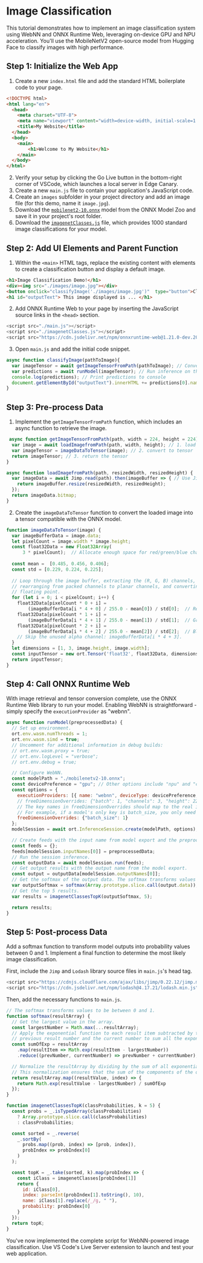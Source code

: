 # Image Classification

This tutorial demonstrates how to implement an image classification system using WebNN and ONNX Runtime Web, leveraging on-device GPU and NPU acceleration. You'll use the MobileNetV2 open-source model from Hugging Face to classify images with high performance.

## Step 1: Initialize the Web App

1. Create a new `index.html` file and add the standard HTML boilerplate code to your page.

```html showLineNumbers
<!DOCTYPE html>
<html lang="en">
  <head>
    <meta charset="UTF-8">
    <meta name="viewport" content="width=device-width, initial-scale=1.0">
    <title>My Website</title>
  </head>
  <body>
    <main>
        <h1>Welcome to My Website</h1>
    </main>
  </body>
</html>
```

2. Verify your setup by clicking the Go Live button in the bottom-right corner of VSCode, which launches a local server in Edge Canary.
3. Create a new `main.js` file to contain your application's JavaScript code.
4. Create an `images` subfolder in your project directory and add an image file (for this demo, name it `image.jpg`).
5. Download the [`mobilenet2-10.onnx`](https://github.com/onnx/models/blob/main/validated/vision/classification/mobilenet/model/mobilenetv2-10.onnx) model from the ONNX Model Zoo and save it in your project's root folder.
6. Download the [`imagenetClasses.js`](https://github.com/microsoft/webnn-developer-preview/blob/33a497a6747eb7a0a9146a78335f15ed1bea57be/Get%20Started/WebNN%20Tutorial/imagenetClasses.js) file, which provides 1000 standard image classifications for your model.

## Step 2: Add UI Elements and Parent Function

1. Within the `<main>` HTML tags, replace the existing content with elements to create a classification button and display a default image.

```html showLineNumbers
<h1>Image Classification Demo!</h1> 
<div><img src="./images/image.jpg"></div> 
<button onclick="classifyImage('./images/image.jpg')"  type="button">Click Me to Classify Image!</button> 
<h1 id="outputText"> This image displayed is ... </h1>
```

2. Add ONNX Runtime Web to your page by inserting the JavaScript source links in the `<head>` section.

```js showLineNumbers
<script src="./main.js"></script> 
<script src="./imagenetClasses.js"></script>
<script src="https://cdn.jsdelivr.net/npm/onnxruntime-web@1.21.0-dev.20250306-e0b66cad28/dist/ort.all.min.js"></script> 
```

3. Open `main.js` and add the initial code snippet.

```js showLineNumbers
async function classifyImage(pathToImage){ 
  var imageTensor = await getImageTensorFromPath(pathToImage); // Convert image to a tensor
  var predictions = await runModel(imageTensor); // Run inference on the tensor
  console.log(predictions); // Print predictions to console
  document.getElementById("outputText").innerHTML += predictions[0].name; // Display prediction in HTML
} 
```

## Step 3: Pre-process Data

1. Implement the `getImageTensorFromPath` function, which includes an async function to retrieve the image.

```js showLineNumbers
 async function getImageTensorFromPath(path, width = 224, height = 224) {
  var image = await loadImagefromPath(path, width, height); // 1. load the image
  var imageTensor = imageDataToTensor(image); // 2. convert to tensor
  return imageTensor; // 3. return the tensor
} 

async function loadImagefromPath(path, resizedWidth, resizedHeight) {
  var imageData = await Jimp.read(path).then(imageBuffer => { // Use Jimp to load the image and resize it.
    return imageBuffer.resize(resizedWidth, resizedHeight);
  });
  return imageData.bitmap;
}
```
2. Create the `imageDataToTensor` function to convert the loaded image into a tensor compatible with the ONNX model.

```js showLineNumbers
function imageDataToTensor(image) {
  var imageBufferData = image.data;
  let pixelCount = image.width * image.height;
  const float32Data = new Float32Array(
      3 * pixelCount);  // Allocate enough space for red/green/blue channels.
 
  const mean =  [0.485, 0.456, 0.406];
  const std = [0.229, 0.224, 0.225];
 
  // Loop through the image buffer, extracting the (R, G, B) channels,
  // rearranging from packed channels to planar channels, and converting to
  // floating point.
  for (let i = 0; i < pixelCount; i++) {
    float32Data[pixelCount * 0 + i] =
        (imageBufferData[i * 4 + 0] / 255.0 - mean[0]) / std[0];  // Red
    float32Data[pixelCount * 1 + i] =
        (imageBufferData[i * 4 + 1] / 255.0 - mean[1]) / std[1];  // Green
    float32Data[pixelCount * 2 + i] =
        (imageBufferData[i * 4 + 2] / 255.0 - mean[2]) / std[2];  // Blue
    // Skip the unused alpha channel: imageBufferData[i * 4 + 3].
  }
  let dimensions = [1, 3, image.height, image.width];
  const inputTensor = new ort.Tensor('float32', float32Data, dimensions);
  return inputTensor;
}
```

## Step 4: Call ONNX Runtime Web

With image retrieval and tensor conversion complete, use the ONNX Runtime Web library to run your model. Enabling WebNN is straightforward - simply specify the `executionProvider` as "webnn".

```js showLineNumbers
async function runModel(preprocessedData) { 
  // Set up environment.
  ort.env.wasm.numThreads = 1; 
  ort.env.wasm.simd = true; 
  // Uncomment for additional information in debug builds:
  // ort.env.wasm.proxy = true; 
  // ort.env.logLevel = "verbose";  
  // ort.env.debug = true; 

  // Configure WebNN.
  const modelPath = "./mobilenetv2-10.onnx";
  const devicePreference = "gpu"; // Other options include "npu" and "cpu".
  const options = {
    executionProviders: [{ name: "webnn", deviceType: devicePreference, powerPreference: "default" }],
    // freeDimensionOverrides: {"batch": 1, "channels": 3, "height": 224, "width": 224}
    // The key names in freeDimensionOverrides should map to the real input dim names in the model.
    // For example, if a model's only key is batch_size, you only need to set
    freeDimensionOverrides: {"batch_size": 1}
  };
  modelSession = await ort.InferenceSession.create(modelPath, options); 

  // Create feeds with the input name from model export and the preprocessed data. 
  const feeds = {}; 
  feeds[modelSession.inputNames[0]] = preprocessedData; 
  // Run the session inference.
  const outputData = await modelSession.run(feeds); 
  // Get output results with the output name from the model export. 
  const output = outputData[modelSession.outputNames[0]]; 
  // Get the softmax of the output data. The softmax transforms values to be between 0 and 1.
  var outputSoftmax = softmax(Array.prototype.slice.call(output.data)); 
  // Get the top 5 results.
  var results = imagenetClassesTopK(outputSoftmax, 5);

  return results; 
}
```

## Step 5: Post-process Data

Add a softmax function to transform model outputs into probability values between 0 and 1. Implement a final function to determine the most likely image classification.

First, include the `Jimp` and `Lodash` library source files in `main.js`'s head tag.

```js showLineNumbers
<script src="https://cdnjs.cloudflare.com/ajax/libs/jimp/0.22.12/jimp.min.js" integrity="sha512-8xrUum7qKj8xbiUrOzDEJL5uLjpSIMxVevAM5pvBroaxJnxJGFsKaohQPmlzQP8rEoAxrAujWttTnx3AMgGIww==" crossorigin="anonymous" referrerpolicy="no-referrer"></script>
<script src="https://cdn.jsdelivr.net/npm/lodash@4.17.21/lodash.min.js"></script>
```

Then, add the necessary functions to `main.js`.

```js showLineNumbers
// The softmax transforms values to be between 0 and 1.
function softmax(resultArray) {
  // Get the largest value in the array.
  const largestNumber = Math.max(...resultArray);
  // Apply the exponential function to each result item subtracted by the largest number, using reduction to get the
  // previous result number and the current number to sum all the exponentials results.
  const sumOfExp = resultArray 
    .map(resultItem => Math.exp(resultItem - largestNumber)) 
    .reduce((prevNumber, currentNumber) => prevNumber + currentNumber);

  // Normalize the resultArray by dividing by the sum of all exponentials.
  // This normalization ensures that the sum of the components of the output vector is 1.
  return resultArray.map((resultValue, index) => {
    return Math.exp(resultValue - largestNumber) / sumOfExp
  });
}

function imagenetClassesTopK(classProbabilities, k = 5) { 
  const probs = _.isTypedArray(classProbabilities)
    ? Array.prototype.slice.call(classProbabilities)
    : classProbabilities;

  const sorted = _.reverse(
    _.sortBy(
      probs.map((prob, index) => [prob, index]),
      probIndex => probIndex[0]
    )
  );

  const topK = _.take(sorted, k).map(probIndex => {
    const iClass = imagenetClasses[probIndex[1]]
    return {
      id: iClass[0],
      index: parseInt(probIndex[1].toString(), 10),
      name: iClass[1].replace(/_/g, " "),
      probability: probIndex[0]
    }
  });
  return topK;
}
```

You've now implemented the complete script for WebNN-powered image classification. Use VS Code's Live Server extension to launch and test your web application.
